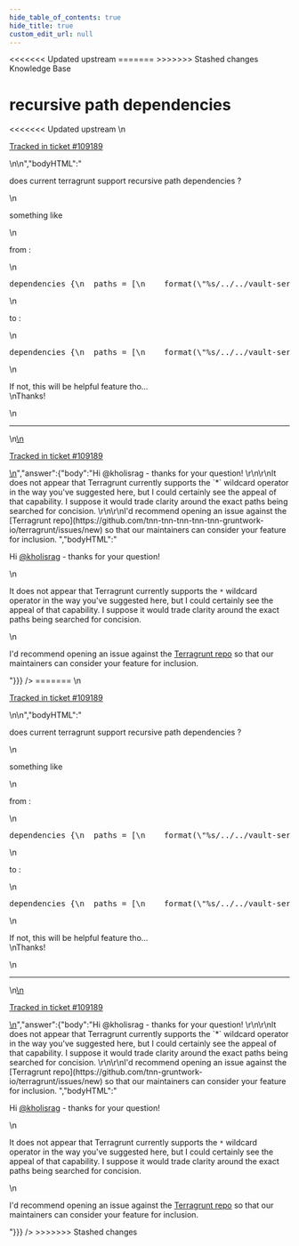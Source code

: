 ```yaml
---
hide_table_of_contents: true
hide_title: true
custom_edit_url: null
---
```



<head>
<<<<<<< Updated upstream
  <link rel="canonical" href="https://github.com/tnn-tnn-tnn-tnn-tnn-gruntwork-io/knowledge-base/discussions/548" />
=======
  <link rel="canonical" href="https://github.com/tnn-gruntwork-io/knowledge-base/discussions/548" />
>>>>>>> Stashed changes
</head>

<CenterLayout>
<span className="searchCategory">Knowledge Base</span>
<h1>recursive path dependencies</h1>
<<<<<<< Updated upstream
<GitHub discussion={{"id":"D_kwDOF8slf84AQliV","number":548,"author":{"login":"kholisrag"},"title":"recursive path dependencies","body":"\ndoes current terragrunt support recursive path dependencies ?\r\n\r\nsomething like\r\n\r\nfrom :\r\n\r\n```hcl\r\ndependencies {\r\n  paths = [\r\n    format(\"%s/../../vault-server/asg/config\", get_terragrunt_dir()),\r\n    format(\"%s/../../vault-server/asg/asg\", get_terragrunt_dir()),\r\n    format(\"%s/../../vault-server/nlb/public/nlb\", get_terragrunt_dir())\r\n  ]\r\n}\r\n```\r\n\r\nto : \r\n\r\n```hcl\r\ndependencies {\r\n  paths = [\r\n    format(\"%s/../../vault-server/*\", get_terragrunt_dir()),\r\n  ]\r\n}\r\n```\r\n\r\nIf not, this will be helpful feature tho...\r\nThanks!\n\n---\n\n<ins datetime=\"2022-08-30T17:52:17Z\">\n  <p><a href=\"https://support.gruntwork.io/hc/requests/109189\">Tracked in ticket #109189</a></p>\n</ins>\n","bodyHTML":"<p dir=\"auto\">does current terragrunt support recursive path dependencies ?</p>\n<p dir=\"auto\">something like</p>\n<p dir=\"auto\">from :</p>\n<div class=\"highlight highlight-source-terraform notranslate position-relative overflow-auto\" dir=\"auto\" data-snippet-clipboard-copy-content=\"dependencies {\n  paths = [\n    format(&quot;%s/../../vault-server/asg/config&quot;, get_terragrunt_dir()),\n    format(&quot;%s/../../vault-server/asg/asg&quot;, get_terragrunt_dir()),\n    format(&quot;%s/../../vault-server/nlb/public/nlb&quot;, get_terragrunt_dir())\n  ]\n}\"><pre class=\"notranslate\"><span class=\"pl-en\">dependencies</span> {\n  paths <span class=\"pl-k\">=</span> [\n    <span class=\"pl-c1\">format</span>(<span class=\"pl-s\"><span class=\"pl-pds\">\"</span>%s/../../vault-server/asg/config<span class=\"pl-pds\">\"</span></span>, <span class=\"pl-v\">get_terragrunt_dir</span>()),\n    <span class=\"pl-c1\">format</span>(<span class=\"pl-s\"><span class=\"pl-pds\">\"</span>%s/../../vault-server/asg/asg<span class=\"pl-pds\">\"</span></span>, <span class=\"pl-v\">get_terragrunt_dir</span>()),\n    <span class=\"pl-c1\">format</span>(<span class=\"pl-s\"><span class=\"pl-pds\">\"</span>%s/../../vault-server/nlb/public/nlb<span class=\"pl-pds\">\"</span></span>, <span class=\"pl-v\">get_terragrunt_dir</span>())\n  ]\n}</pre></div>\n<p dir=\"auto\">to :</p>\n<div class=\"highlight highlight-source-terraform notranslate position-relative overflow-auto\" dir=\"auto\" data-snippet-clipboard-copy-content=\"dependencies {\n  paths = [\n    format(&quot;%s/../../vault-server/*&quot;, get_terragrunt_dir()),\n  ]\n}\"><pre class=\"notranslate\"><span class=\"pl-en\">dependencies</span> {\n  paths <span class=\"pl-k\">=</span> [\n    <span class=\"pl-c1\">format</span>(<span class=\"pl-s\"><span class=\"pl-pds\">\"</span>%s/../../vault-server/*<span class=\"pl-pds\">\"</span></span>, <span class=\"pl-v\">get_terragrunt_dir</span>()),\n  ]\n}</pre></div>\n<p dir=\"auto\">If not, this will be helpful feature tho...<br>\nThanks!</p>\n<hr>\n<ins datetime=\"2022-08-30T17:52:17Z\">\n  <p dir=\"auto\"><a href=\"https://support.gruntwork.io/hc/requests/109189\" rel=\"nofollow\">Tracked in ticket #109189</a></p>\n</ins>","answer":{"body":"Hi @kholisrag - thanks for your question! \r\n\r\nIt does not appear that Terragrunt currently supports the `*` wildcard operator in the way you've suggested here, but I could certainly see the appeal of that capability. I suppose it would trade clarity around the exact paths being searched for concision. \r\n\r\nI'd recommend opening an issue against the [Terragrunt repo](https://github.com/tnn-tnn-tnn-tnn-tnn-gruntwork-io/terragrunt/issues/new) so that our maintainers can consider your feature for inclusion. ","bodyHTML":"<p dir=\"auto\">Hi <a class=\"user-mention notranslate\" data-hovercard-type=\"user\" data-hovercard-url=\"/users/kholisrag/hovercard\" data-octo-click=\"hovercard-link-click\" data-octo-dimensions=\"link_type:self\" href=\"https://github.com/kholisrag\">@kholisrag</a> - thanks for your question!</p>\n<p dir=\"auto\">It does not appear that Terragrunt currently supports the <code class=\"notranslate\">*</code> wildcard operator in the way you've suggested here, but I could certainly see the appeal of that capability. I suppose it would trade clarity around the exact paths being searched for concision.</p>\n<p dir=\"auto\">I'd recommend opening an issue against the <a href=\"https://github.com/tnn-tnn-tnn-tnn-tnn-gruntwork-io/terragrunt/issues/new\">Terragrunt repo</a> so that our maintainers can consider your feature for inclusion.</p>"}}} />
=======
<GitHub discussion={{"id":"D_kwDOF8slf84AQliV","number":548,"author":{"login":"kholisrag"},"title":"recursive path dependencies","body":"\ndoes current terragrunt support recursive path dependencies ?\r\n\r\nsomething like\r\n\r\nfrom :\r\n\r\n```hcl\r\ndependencies {\r\n  paths = [\r\n    format(\"%s/../../vault-server/asg/config\", get_terragrunt_dir()),\r\n    format(\"%s/../../vault-server/asg/asg\", get_terragrunt_dir()),\r\n    format(\"%s/../../vault-server/nlb/public/nlb\", get_terragrunt_dir())\r\n  ]\r\n}\r\n```\r\n\r\nto : \r\n\r\n```hcl\r\ndependencies {\r\n  paths = [\r\n    format(\"%s/../../vault-server/*\", get_terragrunt_dir()),\r\n  ]\r\n}\r\n```\r\n\r\nIf not, this will be helpful feature tho...\r\nThanks!\n\n---\n\n<ins datetime=\"2022-08-30T17:52:17Z\">\n  <p><a href=\"https://support.gruntwork.io/hc/requests/109189\">Tracked in ticket #109189</a></p>\n</ins>\n","bodyHTML":"<p dir=\"auto\">does current terragrunt support recursive path dependencies ?</p>\n<p dir=\"auto\">something like</p>\n<p dir=\"auto\">from :</p>\n<div class=\"highlight highlight-source-terraform notranslate position-relative overflow-auto\" dir=\"auto\" data-snippet-clipboard-copy-content=\"dependencies {\n  paths = [\n    format(&quot;%s/../../vault-server/asg/config&quot;, get_terragrunt_dir()),\n    format(&quot;%s/../../vault-server/asg/asg&quot;, get_terragrunt_dir()),\n    format(&quot;%s/../../vault-server/nlb/public/nlb&quot;, get_terragrunt_dir())\n  ]\n}\"><pre class=\"notranslate\"><span class=\"pl-en\">dependencies</span> {\n  paths <span class=\"pl-k\">=</span> [\n    <span class=\"pl-c1\">format</span>(<span class=\"pl-s\"><span class=\"pl-pds\">\"</span>%s/../../vault-server/asg/config<span class=\"pl-pds\">\"</span></span>, <span class=\"pl-v\">get_terragrunt_dir</span>()),\n    <span class=\"pl-c1\">format</span>(<span class=\"pl-s\"><span class=\"pl-pds\">\"</span>%s/../../vault-server/asg/asg<span class=\"pl-pds\">\"</span></span>, <span class=\"pl-v\">get_terragrunt_dir</span>()),\n    <span class=\"pl-c1\">format</span>(<span class=\"pl-s\"><span class=\"pl-pds\">\"</span>%s/../../vault-server/nlb/public/nlb<span class=\"pl-pds\">\"</span></span>, <span class=\"pl-v\">get_terragrunt_dir</span>())\n  ]\n}</pre></div>\n<p dir=\"auto\">to :</p>\n<div class=\"highlight highlight-source-terraform notranslate position-relative overflow-auto\" dir=\"auto\" data-snippet-clipboard-copy-content=\"dependencies {\n  paths = [\n    format(&quot;%s/../../vault-server/*&quot;, get_terragrunt_dir()),\n  ]\n}\"><pre class=\"notranslate\"><span class=\"pl-en\">dependencies</span> {\n  paths <span class=\"pl-k\">=</span> [\n    <span class=\"pl-c1\">format</span>(<span class=\"pl-s\"><span class=\"pl-pds\">\"</span>%s/../../vault-server/*<span class=\"pl-pds\">\"</span></span>, <span class=\"pl-v\">get_terragrunt_dir</span>()),\n  ]\n}</pre></div>\n<p dir=\"auto\">If not, this will be helpful feature tho...<br>\nThanks!</p>\n<hr>\n<ins datetime=\"2022-08-30T17:52:17Z\">\n  <p dir=\"auto\"><a href=\"https://support.gruntwork.io/hc/requests/109189\" rel=\"nofollow\">Tracked in ticket #109189</a></p>\n</ins>","answer":{"body":"Hi @kholisrag - thanks for your question! \r\n\r\nIt does not appear that Terragrunt currently supports the `*` wildcard operator in the way you've suggested here, but I could certainly see the appeal of that capability. I suppose it would trade clarity around the exact paths being searched for concision. \r\n\r\nI'd recommend opening an issue against the [Terragrunt repo](https://github.com/tnn-gruntwork-io/terragrunt/issues/new) so that our maintainers can consider your feature for inclusion. ","bodyHTML":"<p dir=\"auto\">Hi <a class=\"user-mention notranslate\" data-hovercard-type=\"user\" data-hovercard-url=\"/users/kholisrag/hovercard\" data-octo-click=\"hovercard-link-click\" data-octo-dimensions=\"link_type:self\" href=\"https://github.com/kholisrag\">@kholisrag</a> - thanks for your question!</p>\n<p dir=\"auto\">It does not appear that Terragrunt currently supports the <code class=\"notranslate\">*</code> wildcard operator in the way you've suggested here, but I could certainly see the appeal of that capability. I suppose it would trade clarity around the exact paths being searched for concision.</p>\n<p dir=\"auto\">I'd recommend opening an issue against the <a href=\"https://github.com/tnn-gruntwork-io/terragrunt/issues/new\">Terragrunt repo</a> so that our maintainers can consider your feature for inclusion.</p>"}}} />
>>>>>>> Stashed changes

</CenterLayout>
  

<!-- ##DOCS-SOURCER-START
{
  "sourcePlugin": "github-discussions",
  "hash": "58fcb619870b9a031773c4f6b702c759"
}
##DOCS-SOURCER-END -->
